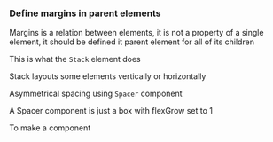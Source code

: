 
### Define margins in parent elements

Margins is a relation between elements, it is not a property of a single element, it should be defined it parent element for all of its children

This is what the `Stack` element does

Stack layouts some elements vertically or horizontally

<Playground>
    <Stack borderWidth='1px' direction='row' spacing='6'>
        <Box w='100px' h='100px' bg='gray.400' />
        <Box w='100px' h='100px' bg='gray.400' />
        <Box w='100px' h='100px' bg='gray.400' />
        <Box w='100px' h='100px' bg='gray.400' />
    </Stack>
</Playground>

<Playground>
    <Stack borderWidth='1px' spacing='6'>
        <Box w='100px' h='100px' bg='gray.400' />
        <Box w='100px' h='100px' bg='gray.400' />
        <Box w='100px' h='100px' bg='gray.400' />
        <Box w='100px' h='100px' bg='gray.400' />
    </Stack>
</Playground>

Asymmetrical spacing using `Spacer` component

A Spacer component is just a box with flexGrow set to 1

<Playground>
    <Stack borderWidth='1px' direction='row'>
        <Box w='100px' h='100px' bg='gray.400' />
        <Box flex='1' />
        <Box w='100px' h='100px' bg='gray.400' />
    </Stack>
</Playground>

To make a component 

<Playground>
    <Stack borderWidth='1px' align='stretch'>
        <Stack direction='row' borderWidth='1px'>
            <Box w='100px' h='100px' bg='gray.400' />
            <Box flex='1 0' />
            <Box w='100px' h='100px' bg='gray.400' />
        </Stack>
    </Stack>
</Playground>
